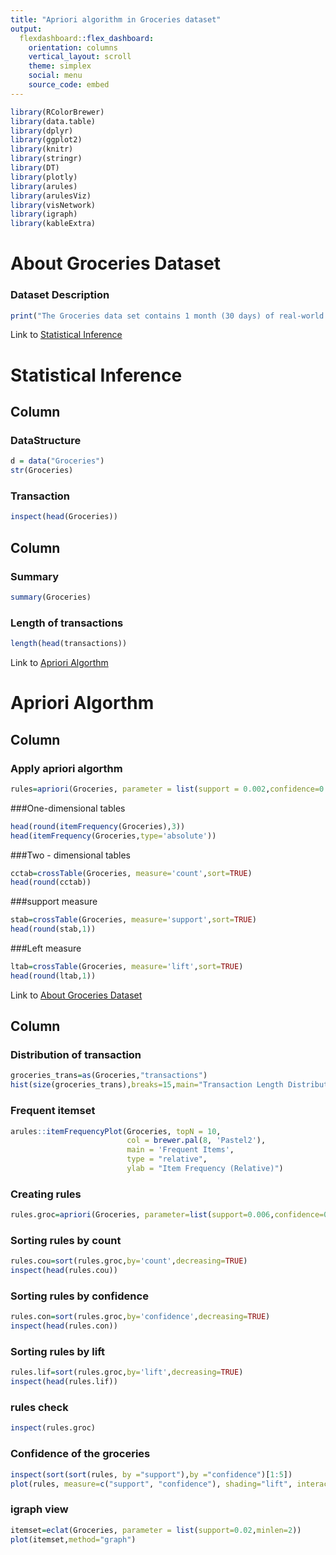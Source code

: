 ```yaml
---
title: "Apriori algorithm in Groceries dataset"
output:
  flexdashboard::flex_dashboard:
    orientation: columns
    vertical_layout: scroll
    theme: simplex
    social: menu
    source_code: embed
---
```



```r
library(RColorBrewer)
library(data.table)
library(dplyr)
library(ggplot2)
library(knitr)
library(stringr)
library(DT)
library(plotly)
library(arules)
library(arulesViz)
library(visNetwork)
library(igraph)
library(kableExtra)
```

# About Groceries Dataset


### Dataset Description
```r
print("The Groceries data set contains 1 month (30 days) of real-world point-of-sale transaction data from a typical local grocery outlet. The data set contains 9835 transactions and the items are aggregated to 169 categories.")

```
Link to [Statistical Inference]

# Statistical Inference

Column {data-width=500}
-----------------------------------------------------------------------

### DataStructure
```r
d = data("Groceries")
str(Groceries)
```

### Transaction
```r
inspect(head(Groceries))
```



Column {data-width=500}
-----------------------------------------------------------------------


### Summary
```r
summary(Groceries)
```

### Length of transactions

```r
length(head(transactions))
```


Link to [Apriori Algorthm]

# Apriori Algorthm
Column {data-width=500}
-----------------------------------------------------------------------

### Apply apriori algorthm
```r
rules=apriori(Groceries, parameter = list(support = 0.002,confidence=0.5))
```



###One-dimensional tables
```r
head(round(itemFrequency(Groceries),3))
head(itemFrequency(Groceries,type='absolute'))
```
###Two - dimensional tables
```r
cctab=crossTable(Groceries, measure='count',sort=TRUE)
head(round(cctab))
```

###support measure
```r
stab=crossTable(Groceries, measure='support',sort=TRUE)
head(round(stab,1))
```

###Left measure
```r
ltab=crossTable(Groceries, measure='lift',sort=TRUE)
head(round(ltab,1))
```



Link to [About Groceries Dataset]

Column {data-width=500}
-----------------------------------------------------------------------
### Distribution of transaction

```r
groceries_trans=as(Groceries,"transactions")
hist(size(groceries_trans),breaks=15,main="Transaction Length Distribution",xlab="Transaction Length")

```

### Frequent itemset
```r
arules::itemFrequencyPlot(Groceries, topN = 10, 
                          col = brewer.pal(8, 'Pastel2'),
                          main = 'Frequent Items',
                          type = "relative",
                          ylab = "Item Frequency (Relative)")
```

### Creating rules
```r
rules.groc=apriori(Groceries, parameter=list(support=0.006,confidence=0.25,minlen=2))
```

### Sorting rules by count
```r
rules.cou=sort(rules.groc,by='count',decreasing=TRUE)
inspect(head(rules.cou))
```


### Sorting rules by confidence
```r
rules.con=sort(rules.groc,by='confidence',decreasing=TRUE)
inspect(head(rules.con))
```

### Sorting rules by lift
```r
rules.lif=sort(rules.groc,by='lift',decreasing=TRUE)
inspect(head(rules.lif))
```

### rules check
```r
inspect(rules.groc)
```


### Confidence of the groceries
```r
inspect(sort(sort(rules, by ="support"),by ="confidence")[1:5])
plot(rules, measure=c("support", "confidence"), shading="lift", interactive=FALSE)
```


### igraph view

```r
itemset=eclat(Groceries, parameter = list(support=0.02,minlen=2))
plot(itemset,method="graph")

```


